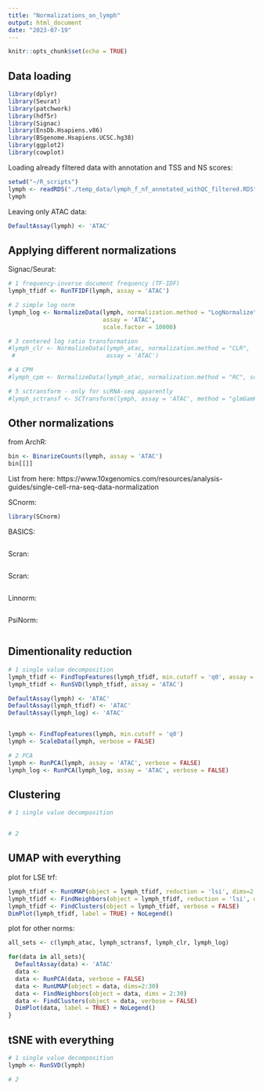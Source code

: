 ```yaml
---
title: "Normalizations_on_lymph"
output: html_document
date: "2023-07-19"
---
```


```r
knitr::opts_chunk$set(echo = TRUE)
```

## Data loading

```r
library(dplyr)
library(Seurat)
library(patchwork)
library(hdf5r)
library(Signac)
library(EnsDb.Hsapiens.v86)
library(BSgenome.Hsapiens.UCSC.hg38)
library(ggplot2)
library(cowplot)
```

Loading already filtered data with annotation and TSS and NS scores:

```r
setwd("~/R_scripts")
lymph <- readRDS("./temp_data/lymph_f_nf_annotated_withQC_filtered.RDS")
lymph
```

Leaving only ATAC data:

```r
DefaultAssay(lymph) <- 'ATAC'
```


## Applying different normalizations

Signac/Seurat:

```r
# 1 frequency-inverse document frequency (TF-IDF)
lymph_tfidf <- RunTFIDF(lymph, assay = 'ATAC')

# 2 simple log norm
lymph_log <- NormalizeData(lymph, normalization.method = "LogNormalize",
                           assay = 'ATAC',
                           scale.factor = 10000)

# 3 centered log ratio transformation
#lymph_clr <- NormalizeData(lymph_atac, normalization.method = "CLR",
 #                          assay = 'ATAC')

# 4 CPM
#lymph_cpm <- NormalizeData(lymph_atac, normalization.method = "RC", scale.factor = 1e6)

# 5 sctransform - only for scRNA-seq apparently
#lymph_sctransf <- SCTransform(lymph, assay = 'ATAC', method = "glmGamPoi", verbose = FALSE)
```

## Other normalizations

from ArchR:

```r

bin <- BinarizeCounts(lymph, assay = 'ATAC')
bin[[]]
```


List from here: https://www.10xgenomics.com/resources/analysis-guides/single-cell-rna-seq-data-normalization 

SCnorm:

```r
library(SCnorm)

```

BASICS:

```r

```

Scran:

```r

```

Scran:

```r

```

Linnorm:

```r

```

PsiNorm:

```r

```

## Dimentionality reduction

```r
# 1 single value decomposition
lymph_tfidf <- FindTopFeatures(lymph_tfidf, min.cutoff = 'q0', assay = 'ATAC')
lymph_tfidf <- RunSVD(lymph_tfidf, assay = 'ATAC')

DefaultAssay(lymph) <- 'ATAC'
DefaultAssay(lymph_tfidf) <- 'ATAC'
DefaultAssay(lymph_log) <- 'ATAC'


lymph <- FindTopFeatures(lymph, min.cutoff = 'q0')
lymph <- ScaleData(lymph, verbose = FALSE)

# 2 PCA
lymph <- RunPCA(lymph, assay = 'ATAC', verbose = FALSE)
lymph_log <- RunPCA(lymph_log, assay = 'ATAC', verbose = FALSE)
```

## Clustering

```r
# 1 single value decomposition


# 2 


```


## UMAP with everything

plot for LSE trf:

```r
lymph_tfidf <- RunUMAP(object = lymph_tfidf, reduction = 'lsi', dims=2:30)
lymph_tfidf <- FindNeighbors(object = lymph_tfidf, reduction = 'lsi', dims = 2:30)
lymph_tfidf <- FindClusters(object = lymph_tfidf, verbose = FALSE)
DimPlot(lymph_tfidf, label = TRUE) + NoLegend()
```

plot for other norms:

```r
all_sets <- c(lymph_atac, lymph_sctransf, lymph_clr, lymph_log)

for(data in all_sets){
  DefaultAssay(data) <- 'ATAC'
  data <- 
  data <- RunPCA(data, verbose = FALSE)
  data <- RunUMAP(object = data, dims=2:30)
  data <- FindNeighbors(object = data, dims = 2:30)
  data <- FindClusters(object = data, verbose = FALSE)
  DimPlot(data, label = TRUE) + NoLegend()
}
```

## tSNE with everything


```r
# 1 single value decomposition
lymph <- RunSVD(lymph)

# 2 


```


